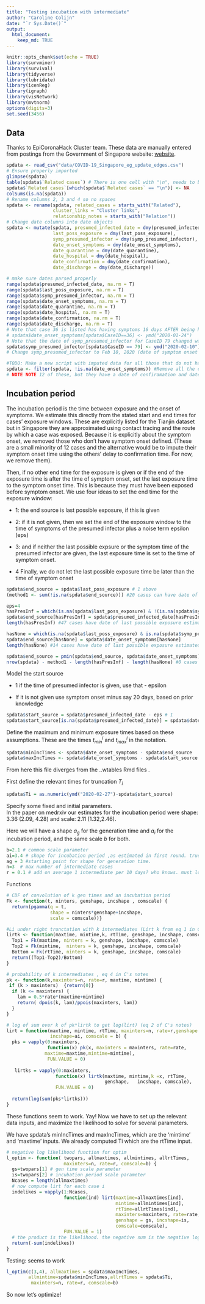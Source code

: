 ```yaml
---
title: "Testing incubation with intermediate"
author: "Caroline Colijn"
date: "`r Sys.Date()`"
output: 
  html_document:
    keep_md: TRUE
---
```

  
```r
knitr::opts_chunk$set(echo = TRUE)
library(survminer)
library(survival)
library(tidyverse)
library(lubridate)
library(icenReg)
library(igraph)
library(visNetwork)
library(mvtnorm)
options(digits=3)
set.seed(3456)
```

## Data 

Thanks to EpiCoronaHack Cluster team. These data are manually entered from postings from the Government of Singapore website: [website](https://www.moh.gov.sg/covid-19).
  
```r
spdata <- read_csv("data/COVID-19_Singapore_eg_update_edges.csv")
# Ensure properly imported
glimpse(spdata)
table(spdata$`Related cases`) # There is one cell with "\n", needs to be changed to 'NA'
spdata$`Related cases`[which(spdata$`Related cases` == "\n")] <- NA
colSums(is.na(spdata))
# Rename columns 2, 3 and 4 so no spaces
spdata <- rename(spdata, related_cases = starts_with("Related"),
                 cluster_links = "Cluster links",
                 relationship_notes = starts_with("Relation"))
# Change date columns into date objects
spdata <- mutate(spdata, presumed_infected_date = dmy(presumed_infected_date),
                 last_poss_exposure = dmy(last_poss_exposure),
                 symp_presumed_infector = dmy(symp_presumed_infector),
                 date_onset_symptoms = dmy(date_onset_symptoms),
                 date_quarantine = dmy(date_quarantine),
                 date_hospital = dmy(date_hospital),
                 date_confirmation = dmy(date_confirmation),
                 date_discharge = dmy(date_discharge))

# make sure dates parsed properly
range(spdata$presumed_infected_date, na.rm = T)
range(spdata$last_poss_exposure, na.rm = T)
range(spdata$symp_presumed_infector, na.rm = T)
range(spdata$date_onset_symptoms, na.rm = T)
range(spdata$date_quarantine, na.rm = T)
range(spdata$date_hospital, na.rm = T)
range(spdata$date_confirmation, na.rm = T)
range(spdata$date_discharge, na.rm = T)
# Note that case 36 is listed has having symptoms 16 days AFTER being hospitalized; suspect a typo in the month, fixing: 
# spdata$date_onset_symptoms[spdata$CaseID==36] <- ymd("2020-01-24")
# Note that the date of symp_presumed_infector for CaseID 79 changed was originally listed as 2020-02-07 (based on online visualizations) but was changed to 2020-02-10, due to Feb 10, 2020 being on the earliest date of onset of symptoms from case 72, as from online info provided, presumed infective contact for CaseID 79 is from 72 (family member), rather than directly from case 52
spdata$symp_presumed_infector[spdata$CaseID == 79] <- ymd("2020-02-10")
# Change symp_presumed_infector to Feb 10, 2020 (date of symptom onset from caseID 72, the presumed infector)

#TODO: Make a new script with imputed data for all those that do not have info on data of symptom onset
spdata <- filter(spdata, !is.na(date_onset_symptoms)) #Remove all the cases that do not have info on date of symptom onset 
# NOTE NOTE 12 of these, but they have a date of confiramation and dates of presumed infection - COULD FIX 
```



## Incubation period

The incubation period is the time between exposure and the onset of symptoms. We estimate this directly from the stated start and end times for cases' exposure windows. These are explicitly listed for the Tianjin dataset but in Singapore they are approximated using contact tracing and the route by which a case was exposed. Because it is explicitly about the symptom onset, we removed those who don't have symptom onset defined. (These are a small minority of 12 cases and the alternative would be to impute their symptom onset time using the others' delay to confirmation time. For now, we remove them).   

Then, if no other end time for the exposure is given or if the end of the exposure time is after the time of symptom onset, set the last exposure time to the symptom onset time. This is because they must have been exposed before symptom onset. We use four ideas to set the end time for the exposure window: 

* 1: the end source is last possible exposure, if this is given 

* 2:  if it is not given, then we set the end of the exposure window to the time of symptoms of the presumed infector plus a noise term epsilon (eps)

* 3: and if neither the last possible expsure or the symptom time of the presumed infector are given, the last exposure time is set to the time of symptom onset. 

* 4 Finally, we do not let the last possible exposure time be later than the time of symptom onset 

```r
spdata$end_source = spdata$last_poss_exposure # 1 above 
(method1 <- sum(!is.na(spdata$end_source))) #20 cases can have date of last possible exposure provided by known end of exposure window

eps=4
hasPresInf = which(is.na(spdata$last_poss_exposure) & !(is.na(spdata$symp_presumed_infector))) # 2 above 
spdata$end_source[hasPresInf] = spdata$presumed_infected_date[hasPresInf]+eps
length(hasPresInf) #47 cases have date of last possible exposure estimated by method #2

hasNone = which(is.na(spdata$last_poss_exposure) & is.na(spdata$symp_presumed_infector)) # 3 above 
spdata$end_source[hasNone] = spdata$date_onset_symptoms[hasNone]
length(hasNone) #14 cases have date of last possible exposure estimated by method #3

spdata$end_source = pmin(spdata$end_source, spdata$date_onset_symptoms) # 4
nrow(spdata) - method1 - length(hasPresInf) - length(hasNone) #0 cases  have date of last possible exposure estimated by method #4
```

Model the start source 

* 1 if the time of presumed infector is given, use that - epsilon 

* If it is not given use symptom onset minus say 20 days, based on prior 
knowledge 

```r
spdata$start_source = spdata$presumed_infected_date - eps # 1
spdata$start_source[is.na(spdata$presumed_infected_date)] = spdata$date_onset_symptoms[is.na(spdata$presumed_infected_date)]-20
```

Define the maximum and minimum exposure times based on these assumptions. These are the times $t_{min}^i$ and $t_{max}^i$ in the notation. 


```r
spdata$minIncTimes <- spdata$date_onset_symptoms - spdata$end_source
spdata$maxIncTimes <- spdata$date_onset_symptoms - spdata$start_source
```


From here this file diverges from the ..wtables Rmd files .

First define the relevant times for truncation $T_i$

```r
spdata$Ti = as.numeric(ymd("2020-02-27")-spdata$start_source)
```

Specify some fixed and initial parameters.  
In the paper on medrxiv our estimates for the incubation period were shape: 3.36 (2.09, 4.28) and scale: 2.11 (1.32,2.46). 

Here we will have a shape $a_g$ for the generation time and $a_i$ for the incubation period, and the same scale $b$ for both. 

```r
b=2.1 # common scale parameter 
ai=3.4 # shape for incubation period ,as estimated in first round. true value less than this? 
ag = 3 #starting point for shape for generation time. 
n=3  # max number of intermediate cases 
r = 0.1 # add on average 1 intermediate per 10 days? who knows. must look at sensitivity to this parameter 

```

Functions

```r
# CDF of convolution of k gen times and an incubation period 
Fk <- function(t, ninters, genshape, incshape , comscale) {
  return(pgamma(q = t, 
                shape = ninters*genshape+incshape, 
                scale = comscale))}

#Li under right trunctation with k intermediates (Lirt k from eq 1 in C's notes) 
lirtk <- function(maxtime, mintime,k, rtTime, genshape, incshape, comscale) {
  Top1 = Fk(maxtime, ninters = k, genshape, incshape, comscale)
  Top2 = Fk(mintime,  ninters = k, genshape, incshape, comscale)
  Bottom = Fk(rtTime, ninters = k, genshape, incshape, comscale) 
  return((Top1-Top2)/Bottom)
}

# probability of k intermediates , eq 4 in C's notes 
pk <- function(k,maxinters=n, rate=r, maxtime, mintime) {
 if (k > maxinters)  {return(0)}
  if (k <= maxinters) {
    lam = 0.5*rate*(maxtime+mintime)
    return( dpois(k, lam)/ppois(maxinters, lam))
  }
}

# log of sum over k of pk*lirtk to get log(lirt) (eq 2 of C's notes) 
lirt = function(maxtime, mintime, rtTime, maxinters=n, rate=r,genshape = ag, 
                incshape=ai, comscale = b) {
  pks = vapply(0:maxinters, 
               function(x) pk(x, maxinters = maxinters, rate=rate,
              maxtime=maxtime,mintime=mintime),
               FUN.VALUE = 0)
 
   lirtks = vapply(0:maxinters,
                  function(x) lirtk(maxtime, mintime,k =x, rtTime,
                                    genshape,   incshape, comscale), 
                  FUN.VALUE = 0)
  
  return(log(sum(pks*lirtks)))
}
```


These functions seem to work. Yay! Now we have to set up the relevant data inputs, and maximize the likelihood to solve for several parameters. 

We have spdata's minIncTimes and maxIncTimes, which are the 'mintime' and 'maxtime' inputs. We already computed Ti which are the rtTime input. 

```r
# negative log likelihood function for optim 
l_optim <- function( twopars, allmaxtimes, allmintimes, allrtTimes, 
                     maxinters=n, rate=r, comscale=b) {
  gs=twopars[1] # gen time scale parameter
  is=twopars[2] # incubation period scale parameter
  Ncases = length(allmaxtimes) 
  # now compute lirt for each case i 
  indelikes = vapply(1:Ncases, 
                     function(ind) lirt(maxtime=allmaxtimes[ind],
                                        mintime=allmintimes[ind],
                                        rtTime=allrtTimes[ind],
                                        maxinters=maxinters, rate=rate, 
                                        genshape = gs, incshape=is, 
                                        comscale=comscale),
                     FUN.VALUE = 1)
  # the product is the likelihood. the negative sum is the negative log likelihood
  return(-sum(indelikes))
}
```



Testing: seems to work 

```r
l_optim(c(3,4), allmaxtimes = spdata$maxIncTimes, 
        allmintime=spdata$minIncTimes,allrtTimes = spdata$Ti, 
         maxinters=n, rate=r, comscale=b)
```

So now let's optimize! 


